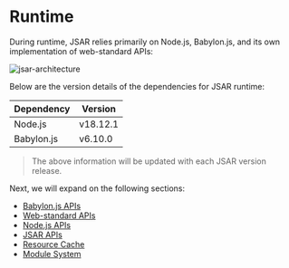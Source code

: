 # Runtime

During runtime, JSAR relies primarily on Node.js, Babylon.js, and its own implementation of web-standard APIs:

![jsar-architecture](jsar-architecture.png)

Below are the version details of the dependencies for JSAR runtime:

| Dependency | Version |
| --- | --- |
| Node.js | v18.12.1 |
| Babylon.js | v6.10.0 |

> The above information will be updated with each JSAR version release.

Next, we will expand on the following sections:

- [Babylon.js APIs](./runtime/babylonjs-apis)
- [Web-standard APIs](./runtime/web-apis)
- [Node.js APIs](./runtime/nodejs-apis)
- [JSAR APIs](./runtime/jsar-internal-apis)
- [Resource Cache](./runtime/resource-cache)
- [Module System](./runtime/module-system)
